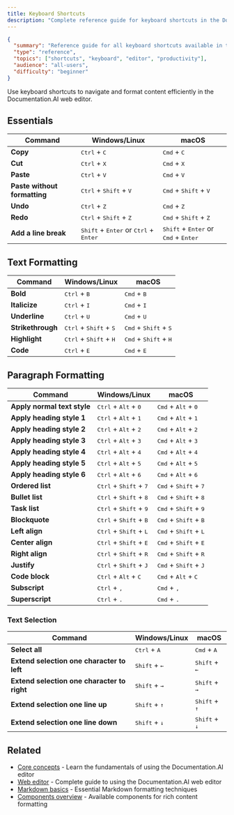 ```yaml
---
title: Keyboard Shortcuts
description: "Complete reference guide for keyboard shortcuts in the Documentation.AI web editor, organized by function and platform"
---
```


```json
{
  "summary": "Reference guide for all keyboard shortcuts available in the Documentation.AI web editor",
  "type": "reference",
  "topics": ["shortcuts", "keyboard", "editor", "productivity"],
  "audience": "all-users",
  "difficulty": "beginner"
}
```

Use keyboard shortcuts to navigate and format content efficiently in the Documentation.AI web editor. 






## Essentials

| Command | Windows/Linux | macOS |
|---------|--------------|-------|
| **Copy** | <kbd>Ctrl</kbd> + <kbd>C</kbd> | <kbd>Cmd</kbd> + <kbd>C</kbd> |
| **Cut** | <kbd>Ctrl</kbd> + <kbd>X</kbd> | <kbd>Cmd</kbd> + <kbd>X</kbd> |
| **Paste** | <kbd>Ctrl</kbd> + <kbd>V</kbd> | <kbd>Cmd</kbd> + <kbd>V</kbd> |
| **Paste without formatting** | <kbd>Ctrl</kbd> + <kbd>Shift</kbd> + <kbd>V</kbd> | <kbd>Cmd</kbd> + <kbd>Shift</kbd> + <kbd>V</kbd> |
| **Undo** | <kbd>Ctrl</kbd> + <kbd>Z</kbd> | <kbd>Cmd</kbd> + <kbd>Z</kbd> |
| **Redo** | <kbd>Ctrl</kbd> + <kbd>Shift</kbd> + <kbd>Z</kbd> | <kbd>Cmd</kbd> + <kbd>Shift</kbd> + <kbd>Z</kbd> |
| **Add a line break** | <kbd>Shift</kbd> + <kbd>Enter</kbd> or <kbd>Ctrl</kbd> + <kbd>Enter</kbd> | <kbd>Shift</kbd> + <kbd>Enter</kbd> or <kbd>Cmd</kbd> + <kbd>Enter</kbd> |

## Text Formatting

| Command | Windows/Linux | macOS |
|---------|--------------|-------|
| **Bold** | <kbd>Ctrl</kbd> + <kbd>B</kbd> | <kbd>Cmd</kbd> + <kbd>B</kbd> |
| **Italicize** | <kbd>Ctrl</kbd> + <kbd>I</kbd> | <kbd>Cmd</kbd> + <kbd>I</kbd> |
| **Underline** | <kbd>Ctrl</kbd> + <kbd>U</kbd> | <kbd>Cmd</kbd> + <kbd>U</kbd> |
| **Strikethrough** | <kbd>Ctrl</kbd> + <kbd>Shift</kbd> + <kbd>S</kbd> | <kbd>Cmd</kbd> + <kbd>Shift</kbd> + <kbd>S</kbd> |
| **Highlight** | <kbd>Ctrl</kbd> + <kbd>Shift</kbd> + <kbd>H</kbd> | <kbd>Cmd</kbd> + <kbd>Shift</kbd> + <kbd>H</kbd> |
| **Code** | <kbd>Ctrl</kbd> + <kbd>E</kbd> | <kbd>Cmd</kbd> + <kbd>E</kbd> |

## Paragraph Formatting

| Command | Windows/Linux | macOS |
|---------|--------------|-------|
| **Apply normal text style** | <kbd>Ctrl</kbd> + <kbd>Alt</kbd> + <kbd>0</kbd> | <kbd>Cmd</kbd> + <kbd>Alt</kbd> + <kbd>0</kbd> |
| **Apply heading style 1** | <kbd>Ctrl</kbd> + <kbd>Alt</kbd> + <kbd>1</kbd> | <kbd>Cmd</kbd> + <kbd>Alt</kbd> + <kbd>1</kbd> |
| **Apply heading style 2** | <kbd>Ctrl</kbd> + <kbd>Alt</kbd> + <kbd>2</kbd> | <kbd>Cmd</kbd> + <kbd>Alt</kbd> + <kbd>2</kbd> |
| **Apply heading style 3** | <kbd>Ctrl</kbd> + <kbd>Alt</kbd> + <kbd>3</kbd> | <kbd>Cmd</kbd> + <kbd>Alt</kbd> + <kbd>3</kbd> |
| **Apply heading style 4** | <kbd>Ctrl</kbd> + <kbd>Alt</kbd> + <kbd>4</kbd> | <kbd>Cmd</kbd> + <kbd>Alt</kbd> + <kbd>4</kbd> |
| **Apply heading style 5** | <kbd>Ctrl</kbd> + <kbd>Alt</kbd> + <kbd>5</kbd> | <kbd>Cmd</kbd> + <kbd>Alt</kbd> + <kbd>5</kbd> |
| **Apply heading style 6** | <kbd>Ctrl</kbd> + <kbd>Alt</kbd> + <kbd>6</kbd> | <kbd>Cmd</kbd> + <kbd>Alt</kbd> + <kbd>6</kbd> |
| **Ordered list** | <kbd>Ctrl</kbd> + <kbd>Shift</kbd> + <kbd>7</kbd> | <kbd>Cmd</kbd> + <kbd>Shift</kbd> + <kbd>7</kbd> |
| **Bullet list** | <kbd>Ctrl</kbd> + <kbd>Shift</kbd> + <kbd>8</kbd> | <kbd>Cmd</kbd> + <kbd>Shift</kbd> + <kbd>8</kbd> |
| **Task list** | <kbd>Ctrl</kbd> + <kbd>Shift</kbd> + <kbd>9</kbd> | <kbd>Cmd</kbd> + <kbd>Shift</kbd> + <kbd>9</kbd> |
| **Blockquote** | <kbd>Ctrl</kbd> + <kbd>Shift</kbd> + <kbd>B</kbd> | <kbd>Cmd</kbd> + <kbd>Shift</kbd> + <kbd>B</kbd> |
| **Left align** | <kbd>Ctrl</kbd> + <kbd>Shift</kbd> + <kbd>L</kbd> | <kbd>Cmd</kbd> + <kbd>Shift</kbd> + <kbd>L</kbd> |
| **Center align** | <kbd>Ctrl</kbd> + <kbd>Shift</kbd> + <kbd>E</kbd> | <kbd>Cmd</kbd> + <kbd>Shift</kbd> + <kbd>E</kbd> |
| **Right align** | <kbd>Ctrl</kbd> + <kbd>Shift</kbd> + <kbd>R</kbd> | <kbd>Cmd</kbd> + <kbd>Shift</kbd> + <kbd>R</kbd> |
| **Justify** | <kbd>Ctrl</kbd> + <kbd>Shift</kbd> + <kbd>J</kbd> | <kbd>Cmd</kbd> + <kbd>Shift</kbd> + <kbd>J</kbd> |
| **Code block** | <kbd>Ctrl</kbd> + <kbd>Alt</kbd> + <kbd>C</kbd> | <kbd>Cmd</kbd> + <kbd>Alt</kbd> + <kbd>C</kbd> |
| **Subscript** | <kbd>Ctrl</kbd> + <kbd>,</kbd> | <kbd>Cmd</kbd> + <kbd>,</kbd> |
| **Superscript** | <kbd>Ctrl</kbd> + <kbd>.</kbd> | <kbd>Cmd</kbd> + <kbd>.</kbd> |



### Text Selection

| Command | Windows/Linux | macOS |
|---------|--------------|-------|
| **Select all** | <kbd>Ctrl</kbd> + <kbd>A</kbd> | <kbd>Cmd</kbd> + <kbd>A</kbd> |
| **Extend selection one character to left** | <kbd>Shift</kbd> + <kbd>←</kbd> | <kbd>Shift</kbd> + <kbd>←</kbd> |
| **Extend selection one character to right** | <kbd>Shift</kbd> + <kbd>→</kbd> | <kbd>Shift</kbd> + <kbd>→</kbd> |
| **Extend selection one line up** | <kbd>Shift</kbd> + <kbd>↑</kbd> | <kbd>Shift</kbd> + <kbd>↑</kbd> |
| **Extend selection one line down** | <kbd>Shift</kbd> + <kbd>↓</kbd> | <kbd>Shift</kbd> + <kbd>↓</kbd> |



## Related

- [Core concepts](../getting-started/core-concepts.mdx) - Learn the fundamentals of using the Documentation.AI editor
- [Web editor](./web-editor.mdx) - Complete guide to using the Documentation.AI web editor
- [Markdown basics](./markdown-basics.mdx) - Essential Markdown formatting techniques
- [Components overview](../components/components-overview.mdx) - Available components for rich content formatting

